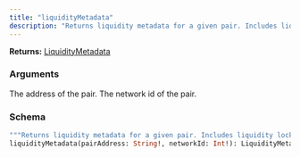 ```yaml
---
title: "liquidityMetadata"
description: "Returns liquidity metadata for a given pair. Includes liquidity lock data."
---
```


**Returns:** [LiquidityMetadata](/api-reference/types/liquiditymetadata)

### Arguments

<ResponseField name="pairAddress" type="String!" required>
  The address of the pair.
</ResponseField>

<ResponseField name="networkId" type="Int!" required>
  The network id of the pair.
</ResponseField>

### Schema


```graphql 
"""Returns liquidity metadata for a given pair. Includes liquidity lock data."""
liquidityMetadata(pairAddress: String!, networkId: Int!): LiquidityMetadata
```
